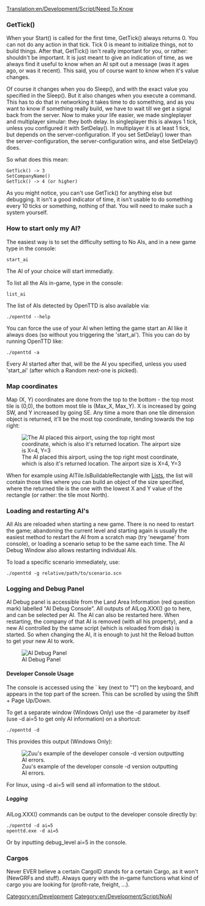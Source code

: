[[Translation:en/Development/Script/Need To Know]]
===GetTick()===

When your Start() is called for the first time, GetTick() always returns 0. You can not do any action in that tick. Tick 0 is meant to initialize things, not to build things. After that, GetTick() isn't really important for you, or rather: shouldn't be important. It is just meant to give an indication of time, as we always find it useful to know when an AI spit out a message (was it ages ago, or was it recent). This said, you of course want to know when it's value changes.

Of course it changes when you do Sleep(), and with the exact value you specified in the Sleep(). But it also changes when you execute a command. This has to do that in networking it takes time to do something, and as you want to know if something really build, we have to wait till we get a signal back from the server. Now to make your life easier, we made singleplayer and multiplayer simular: they both delay. In singleplayer this is always 1 tick, unless you configured it with SetDelay(). In multiplayer it is at least 1 tick, but depends on the server-configuration. If you set SetDelay() lower than the server-configuration, the server-configuration wins, and else SetDelay() does.

So what does this mean:

 GetTick() -> 3
 SetCompanyName()
 GetTick() -> 4 (or higher)

As you might notice, you can't use GetTick() for anything else but debugging. It isn't a good indicator of time, it isn't usable to do something every 10 ticks or something, nothing of that. You will need to make such a system yourself.

===How to start only my AI?===

The easiest way is to set the difficulty setting to No AIs, and in a new game type in the console:

 start_ai <the name of your AI>

The AI of your choice will start immediatly.

To list all the AIs in-game, type in the console:

 list_ai

The list of AIs detected by OpenTTD is also available via:

 ./openttd --help

You can force the use of your AI when letting the game start an AI like it always does (so without you triggering the 'start_ai'). This you can do by running OpenTTD like:

 ./openttd -a <the name of your AI>

Every AI started after that, will be the AI you specified, unless you used 'start_ai' (after which a Random next-one is picked).

=== Map coordinates ===

Map (X, Y) coordinates are done from the top to the bottom - the top most tile is (0,0), the bottom most tile is (Max_X, Max_Y). X is increased by going SW, and Y increased by going SE. Any time a more than one tile dimension object is returned, it'll be the most top coordinate, tending towards the top right:

[[File:en/Development/Script/Ai-placed-coordinate-of-airport.png|frame|none|The AI placed this airport, using the top right most coordinate, which is also it's returned location. The airport size is X=4, Y=3]]

When for example using AITile.IsBuildableRectangle with [[en/Development/Script/Lists|Lists]], the list will contain those tiles where you can build an object of the size specified, where the returned tile is the one with the lowest X and Y value of the rectangle (or rather: the tile most North).

=== Loading and restarting AI's ===

All AIs are reloaded when starting a new game. There is no need to restart the game; abandoning the current level and starting again is usually the easiest method to restart the AI from a scratch map (try 'newgame' from console), or loading a scenario setup to be the same each time. The AI Debug Window also allows restarting individual AIs.

To load a specific scenario immediately, use:

 ./openttd -g relative/path/to/scenario.scn

=== Logging and Debug Panel ===

AI Debug panel is accessible from the Land Area Information (red question mark) labelled "AI Debug Console". All outputs of AILog.XXX() go to here, and can be selected per AI. The AI can also be restarted here. When restarting, the company of that AI is removed (with all his property), and a new AI controlled by the same script (which is reloaded from disk) is started. So when changing the AI, it is enough to just hit the Reload button to get your new AI to work.

[[File:en/Development/Script/Ai-debug-panel.png|frame|none|AI Debug Panel]]

==== Developer Console Usage ====

The console is accessed using the ` key (next to "1") on the keyboard, and appears in the top part of the screen. This can be scrolled by using the Shift + Page Up/Down.

To get a separate window (Windows Only) use the -d parameter by itself (use -d ai=5 to get only AI information) on a shortcut:

 ./openttd -d

This provides this output (Windows Only):

[[File:en/Development/Script/Openttd -d.png|frame|none|Zuu's example of the developer console -d version outputting AI errors.]]

For linux, using -d ai=5 will send all information to the stdout.

===== Logging =====

AILog.XXX() commands can be output to the developer console directly by:

 ./openttd -d ai=5
 openttd.exe -d ai=5

Or by inputting debug_level ai=5 in the console.

=== Cargos ===

Never EVER believe a certain CargoID stands for a certain Cargo, as it won't (NewGRFs and stuff). Always query with the in-game functions what kind of cargo you are looking for (profit-rate, freight, ...).

[[Category:en/Development]]
[[Category:en/Development/Script/NoAI]]